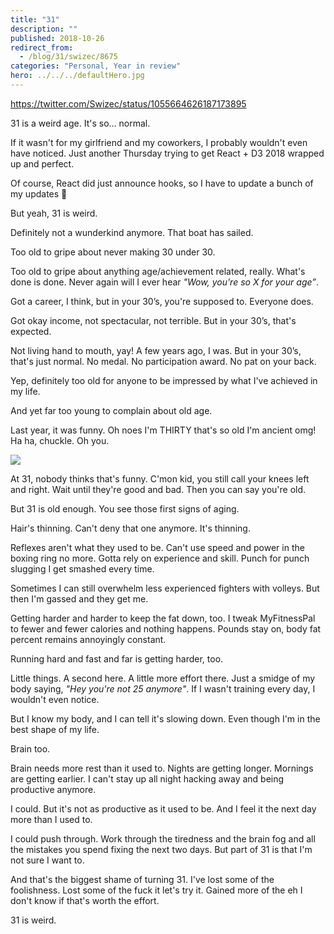 ```yaml
---
title: "31"
description: ""
published: 2018-10-26
redirect_from:
  - /blog/31/swizec/8675
categories: "Personal, Year in review"
hero: ../../../defaultHero.jpg
---
```


https://twitter.com/Swizec/status/1055664626187173895

31 is a weird age. It's so… normal.

If it wasn't for my girlfriend and my coworkers, I probably wouldn't even have noticed. Just another Thursday trying to get React + D3 2018 wrapped up and perfect.

Of course, React did just announce hooks, so I have to update a bunch of my updates 🤔

But yeah, 31 is weird.

Definitely not a wunderkind anymore. That boat has sailed.

Too old to gripe about never making 30 under 30.

Too old to gripe about anything age/achievement related, really. What's done is done. Never again will I ever hear _"Wow, you're so X for your age”_.

Got a career, I think, but in your 30’s, you're supposed to. Everyone does.

Got okay income, not spectacular, not terrible. But in your 30’s, that's expected.

Not living hand to mouth, yay! A few years ago, I was. But in your 30’s, that's just normal. No medal. No participation award. No pat on your back.

Yep, definitely too old for anyone to be impressed by what I've achieved in my life.

And yet far too young to complain about old age.

Last year, it was funny. Oh noes I'm THIRTY that's so old I'm ancient omg! Ha ha, chuckle. Oh you.

![](./img/media-9EwnzGNjvmIG4-giphy.gif)

At 31, nobody thinks that's funny. C'mon kid, you still call your knees left and right. Wait until they're good and bad. Then you can say you're old.

But 31 is old enough. You see those first signs of aging.

Hair's thinning. Can't deny that one anymore. It's thinning.

Reflexes aren't what they used to be. Can't use speed and power in the boxing ring no more. Gotta rely on experience and skill. Punch for punch slugging I get smashed every time.

Sometimes I can still overwhelm less experienced fighters with volleys. But then I'm gassed and they get me.

Getting harder and harder to keep the fat down, too. I tweak MyFitnessPal to fewer and fewer calories and nothing happens. Pounds stay on, body fat percent remains annoyingly constant.

Running hard and fast and far is getting harder, too.

Little things. A second here. A little more effort there. Just a smidge of my body saying, _"Hey you're not 25 anymore"_. If I wasn't training every day, I wouldn't even notice.

But I know my body, and I can tell it's slowing down. Even though I'm in the best shape of my life.

Brain too.

Brain needs more rest than it used to. Nights are getting longer. Mornings are getting earlier. I can't stay up all night hacking away and being productive anymore.

I could. But it's not as productive as it used to be. And I feel it the next day more than I used to.

I could push through. Work through the tiredness and the brain fog and all the mistakes you spend fixing the next two days. But part of 31 is that I'm not sure I want to.

And that's the biggest shame of turning 31. I've lost some of the foolishness. Lost some of the fuck it let's try it. Gained more of the eh I don't know if that's worth the effort.

31 is weird.
